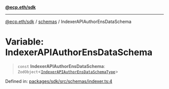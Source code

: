 [**@ecp.eth/sdk**](/sdk-reference/index.mdx)

***

[@ecp.eth/sdk](/sdk-reference/index.mdx) / [schemas](/sdk-reference/schemas/index.mdx) / IndexerAPIAuthorEnsDataSchema

# Variable: IndexerAPIAuthorEnsDataSchema

> `const` **IndexerAPIAuthorEnsDataSchema**: `ZodObject`\<[`IndexerAPIAuthorEnsDataSchemaType`](/sdk-reference/schemas/type-aliases/IndexerAPIAuthorEnsDataSchemaType.mdx)\>

Defined in: [packages/sdk/src/schemas/indexer.ts:4](https://github.com/ecp-eth/comments-monorepo/blob/main/packages/sdk/src/schemas/indexer.ts#L4)
